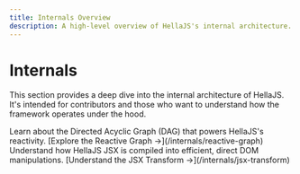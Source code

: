 ```yaml
---
title: Internals Overview
description: A high-level overview of HellaJS's internal architecture.
---
```



# Internals

This section provides a deep dive into the internal architecture of HellaJS. It's intended for contributors and those who want to understand how the framework operates under the hood.

<CardGrid>
  <Card title="📊 Reactive Graph" icon="seti:git">
    Learn about the Directed Acyclic Graph (DAG) that powers HellaJS's reactivity.
    [Explore the Reactive Graph →](/internals/reactive-graph)
  </Card>
  <Card title="🏗️ JSX Transform" icon="seti:babel">
    Understand how HellaJS JSX is compiled into efficient, direct DOM manipulations.
    [Understand the JSX Transform →](/internals/jsx-transform)
  </Card>
</CardGrid>
